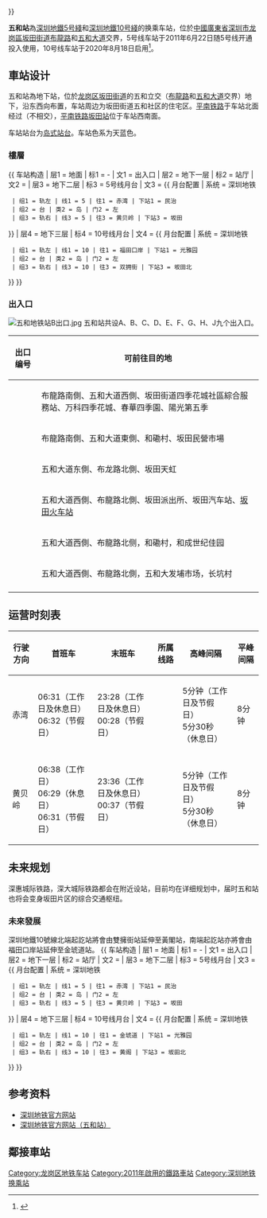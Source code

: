 {{noteTA
|G1=Transport
}}
{{Pathnav|深圳地铁}}
{{Infobox station
|name =  五和
|livery = #004c9e
|namecolour = white
|image = Shenzhen Metro Line 5 Wuhe Sta Platform.jpg
|eng_name = Wuhe
|borough = {{CHN}}[[廣東省|廣東省]][[深圳市|深圳市]][[龙岗區|龙岗區]][[坂田街道|坂田街道]]
|address = [[布龍路|布龍路]]和[[五和大道|五和大道]]交界
|coordinates = {{coord|22|37|36|N|114|3|39|E|display=it|type:railwaystation}}
|colour = {{深圳地鐵|5|s}}：{{colorbox|#58BBE}} 天蓝色<br>{{深圳地鐵|10|s}}：{{colorbox|#004c9e}} 深蓝色
|line = {{深圳地鐵|5|sl}}<br/>{{深圳地鐵|10|sl}}
|interchange = 节点换乘
|platforms = 2
|exits = 4
|hours = 见相关章节
|station_hours = 06:21－23:46（工作日）<br>06:19－23:46（休息日）<br>06:21－00:47（节假日）
|opened = {{深圳地鐵|5|s}}：2011年6月22日<br> {{深圳地鐵|10|s}}：2020年8月18日
|services= {{Adjacent stations|system=Shenzhen Metro |line1=5|left1=坂田|right1=民治|to-left1=黃貝嶺|to-right1=赤灣
|line2=10|left2=光雅園|right2=坂田北}}|
|structure = 地下車站
|platformtype = 1個[[島式月台|島式月台]]
|linecolour = {{深圳地铁色彩|5}}
|linecolour2= {{深圳地铁色彩|10}}

| route_map = {{ BS-map | inline = yes | legend = no | map =
\\utSTRf!~MFADEg\utSTRg!~MFADEg\\~~ ~~{{RoutemapRoute|Licon=U|{{站|坂田北}}}}
{{nowrap|{{RoutemapRoute|Licon=L|[[民治站|民治]]}}}}! !utSTRgq!~MFADEgq\BSl!~utKRZtu!~BSe\BSr!~utKRZtu!~BSe!~num1a\utSTRgq!~MFADEfq
utSTRfq!~MFADEgq\BSl!~utKRZtu!~BSa\BSr!~utKRZtu!~BSa!~num2a\utSTRfq!~MFADEfq ~~{{RoutemapRoute|Ricon=R|[[坂田站_(深圳地鐵)|坂田]]}}
utSTR!~utBS2l\utSTR!~utBS2r
utSTR!~utSTR~L\utSTR!~utSTR~R
utSTR!~utSTR~L\utSTR!~utSTR~R
utSTR!~utSTR~L\utSTR!~utSTR~R
utSTR!~utBS2+l\utSTR!~utBS2+r
utSTRf!~MFADEf\utSTRg!~MFADEf~~ ~~{{RoutemapRoute|Licon=D|{{站|光雅園}}}}
|bottom = † 路線圖不按真實比例，仅供参考。
}}}}

'''五和站'''為[[深圳地鐵5号綫|深圳地鐵5号綫]]和[[深圳地鐵10号綫|深圳地鐵10号綫]]的换乘车站，位於[[中華人民共和國|中國]][[廣東省|廣東省]][[深圳市|深圳市]][[龙岗區|龙岗區]][[坂田街道|坂田街道]][[布龍路|布龍路]]和[[五和大道|五和大道]]交界，5号线车站于2011年6月22日随5号线开通投入使用，10号线车站于2020年8月18日启用<ref name="sztqb0817">{{cite news|author=徐兴东|author2=许诺|url=http://sztqb.sznews.com/PC/content/202008/17/content_904933.html|title=地铁6、10号线明午开通运营|work=[[深圳特区报|深圳特区报]]|date=2020-08-17|pages=A06|accessdate=2020-08-17|archive-date=2021-08-19|archive-url=https://web.archive.org/web/20210819195722/http://sztqb.sznews.com/PC/content/202008/17/content_904933.html}}</ref>。

==車站设计==
{{gallery|align=center | width = 300
| File:Shenzhen Metro Line 5 Wuhe Sta Concourse.jpg|站厅
| File:五和站5号线换乘10号线节点.jpg |5号线换乘10号线节点
| File:五和站10号线月台.jpg |10号线月台
}}
五和站為地下站，位於[[龙岗区|龙岗区]][[坂田街道|坂田街道]]的五和立交（[[布龍路|布龍路]]和[[五和大道|五和大道]]交界）地下，沿东西向布置，车站周边为坂田街道五和社区的住宅区。[[平南铁路|平南铁路]]于车站北面经过（不相交），[[坂田站_(平南铁路)|平南铁路坂田站]]位于车站西南面。

车站站台为[[岛式站台|岛式站台]]。车站色系为天蓝色。

===樓層===
{{ 车站构造
| 层1 = 地面 | 标1 = -
| 文1 = 出入口
| 层2 = 地下一层 | 标2 = 站厅
| 文2 = {{spml|售票机}}
| 层3 = 地下二层 | 标3 = 5号线月台
| 文3 = {{ 月台配置 | 系统 = 深圳地铁
  | 组1 = 轨左 | 线1 = 5 | 往1 = 赤湾 | 下站1 = 民治
  | 组2 = 台 | 类2 = 岛 | 门2 = 左
  | 组3 = 轨右 | 线3 = 5 | 往3 = 黄贝岭 | 下站3 = 坂田
}}
| 层4 = 地下三层 | 标4 = 10号线月台
| 文4 = {{ 月台配置 | 系统 = 深圳地铁
  | 组1 = 轨左 | 线1 = 10 | 往1 = 福田口岸 | 下站1 = 光雅园
  | 组2 = 台 | 类2 = 岛 | 门2 = 左
  | 组3 = 轨右 | 线3 = 10 | 往3 = 双拥街 | 下站3 = 坂田北
}}
}}

===出入口===
[[File:五和地铁站B出口.jpg|thumb]]
五和站共设A、B、C、D、E、F、G、H、J九个出入口。
{|class="wikitable"
!style="width70px"|出口编号
!style="width70px"|可前往目的地
|-
| align="center"|{{綠底白字出口|A|附=升}} || 布龍路南側、五和大道西側、坂田街道四季花城社區綜合服務站、万科四季花城、春華四季園、陽光第五季
|-
| align="center"|{{綠底白字出口|B}} || 布龍路南側、五和大道東側、和磡村、坂田民營市場
|-
| align="center"|{{綠底白字出口|C}} || 五和大道东側、布龙路北側、坂田天虹
|-
| align="center"|{{綠底白字出口|D}} || 五和大道西側、布龍路北側、坂田派出所、坂田汽车站、[[坂田站_(平南铁路)|坂田火车站]]
|-
| align="center"|{{綠底白字出口|H}} || 五和大道西側、布龍路北侧，和磡村，和成世纪佳园
|-
| align="center"|{{綠底白字出口|J}} || 五和大道西側、布龍路北側，五和大发埔市场，长坑村
|-
| bgcolor="#EEEEEE" colspan=2 | {{綠底白字出口|註=升}}
|}

==运营时刻表==
{| class="wikitable"
|-
! 行驶方向 !! 首班车 !! 末班车 !! 所属线路 !! 高峰间隔 !! 平峰间隔
|-
|赤湾 || 06:31（工作日及休息日）<br>06:32（节假日） || 23:28（工作日及休息日）<br>00:28（节假日） || {{深圳地鐵|5|c}} || 5分钟（工作日及节假日）<br>5分30秒（休息日） || 8分钟
|-
|黄贝岭 || 06:38（工作日）<br>06:29（休息日）<br>06:31（节假日） || 23:36（工作日及休息日）<br>00:37（节假日） || {{深圳地鐵|5|c}} || 5分钟（工作日及节假日）<br>5分30秒（休息日） || 8分钟
|}

== 未来规划 ==
深惠城际铁路，深大城际铁路都会在附近设站，目前均在详细规划中，届时五和站也将会变身坂田片区的综合交通枢纽。

===未來發展===
深圳地鐵10號線北端起訖站將會由雙擁街站延伸至黃閣站，南端起訖站亦將會由福田口岸站延伸至金琥道站。
{{ 车站构造
| 层1 = 地面 | 标1 = -
| 文1 = 出入口
| 层2 = 地下一层 | 标2 = 站厅
| 文2 = {{spml|售票机}}
| 层3 = 地下二层 | 标3 = 5号线月台
| 文3 = {{ 月台配置 | 系统 = 深圳地铁
  | 组1 = 轨左 | 线1 = 5 | 往1 = 赤湾 | 下站1 = 民治
  | 组2 = 台 | 类2 = 岛 | 门2 = 左
  | 组3 = 轨右 | 线3 = 5 | 往3 = 黄贝岭 | 下站3 = 坂田
}}
| 层4 = 地下三层 | 标4 = 10号线月台
| 文4 = {{ 月台配置 | 系统 = 深圳地铁
  | 组1 = 轨左 | 线1 = 10 | 往1 = 金琥道 | 下站1 = 光雅园
  | 组2 = 台 | 类2 = 岛 | 门2 = 左
  | 组3 = 轨右 | 线3 = 10 | 往3 = 黄阁 | 下站3 = 坂田北
}}
}}

==参考资料==
{{reflist}}
* [https://web.archive.org/web/20181214065122/http://www.szmc.net/page/service/service.html?code=2103&site=0513&newsSearchToken=fde723fc-318c-4042-a33b-a11614511688 深圳地铁官方网站]
* [http://www.szmc.net/public/cms/public/upload/ad/siteimg/ck/0516_b.jpg 深圳地铁官方网站（五和站）]{{Wayback|url=http://www.szmc.net/public/cms/public/upload/ad/siteimg/ck/0516_b.jpg |date=20120509094435 }}

==鄰接車站==
{{深圳地鐵5號線車站}}
{{深圳地鐵10號線車站}}
{{深惠城际铁路}}
{{深大城际铁路}}
{{深圳地鐵車站列表|SZM}}
[[Category:龙岗区地铁车站|Category:龙岗区地铁车站]]
[[Category:2011年啟用的鐵路車站|Category:2011年啟用的鐵路車站]]
[[Category:深圳地铁换乘站|Category:深圳地铁换乘站]]
